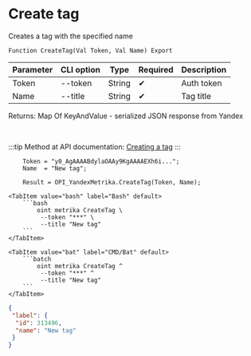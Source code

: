 ﻿---
sidebar_position: 1
description: Create tag and other functions to work with Yandex Metrika in the Open Integration Package, a free open-source integration library for 1C:Enterprise 8, OneScript and CLI
keywords: [1C, 1С, 1С:Enterprise, 1С:Enterprise 8.3, API, Integration, Services, Exchange, OneScript, CLI, Yandex Metrika]
---


# Create tag
 Creates a tag with the specified name



`Function CreateTag(Val Token, Val Name) Export`

  | Parameter | CLI option | Type | Required | Description |
  |-|-|-|-|-|
  | Token | --token | String | &#x2714; | Auth token |
  | Name | --title | String | &#x2714; | Tag title |

  
  Returns:  Map Of KeyAndValue - serialized JSON response from Yandex

<br/>

:::tip
Method at API documentation: [Creating a tag](https://yandex.ru/dev/metrika/en/management/openapi/label/createLabel)
:::
<br/>



```bsl title="1C:Enterprise/OneScript code example"
    Token = "y0_AgAAAABdylaOAAy9KgAAAAEXh6i...";
    Name  = "New tag";

    Result = OPI_YandexMetrika.CreateTag(Token, Name);
```
 

 <Tabs>
  
    <TabItem value="bash" label="Bash" default>
        ```bash
            oint metrika CreateTag \
             --token "***" \
             --title "New tag"
        ```
    </TabItem>
  
    <TabItem value="bat" label="CMD/Bat" default>
        ```batch
            oint metrika CreateTag ^
             --token "***" ^
             --title "New tag"
        ```
    </TabItem>
</Tabs>


```json title="Result"
{
 "label": {
  "id": 313496,
  "name": "New tag"
 }
}
```
